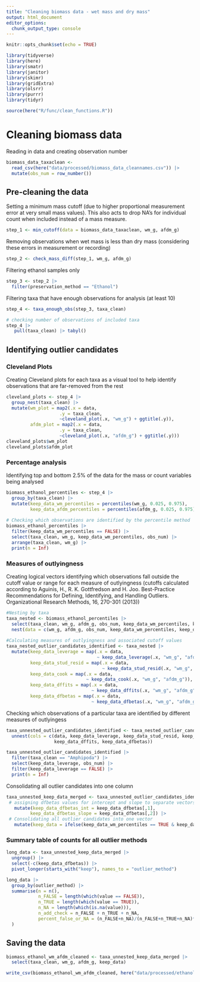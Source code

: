 ```yaml
---
title: "Cleaning biomass data - wet mass and dry mass"
output: html_document
editor_options: 
  chunk_output_type: console
---
```


```r
knitr::opts_chunk$set(echo = TRUE)

library(tidyverse)
library(here)
library(smatr)
library(janitor)
library(skimr)
library(gridExtra)
library(olsrr)
library(purrr)
library(tidyr)

source(here("R/func/clean_functions.R"))
```

# Cleaning biomass data

Reading in data and creating observation number

```r
biomass_data_taxaclean <-
  read_csv(here("data/processed/biomass_data_cleannames.csv")) |> 
  mutate(obs_num = row_number())
```

## Pre-cleaning the data

Setting a minimum mass cutoff (due to higher proportional measurement error at very small mass values). This also acts to drop NA's for individual count when included instead of a mass measure. 

```r
step_1 <- min_cutoff(data = biomass_data_taxaclean, wm_g, afdm_g)  
```

Removing observations when wet mass is less than dry mass (considering these errors in measurement or recording)

```r
step_2 <- check_mass_diff(step_1, wm_g, afdm_g)
```

Filtering ethanol samples only

```r
step_3 <- step_2 |>
  filter(preservation_method == "Ethanol")
```

Filtering taxa that have enough observations for analysis (at least 10)

```r
step_4 <- taxa_enough_obs(step_3, taxa_clean)

# checking number of observations of included taxa
step_4 |>
   pull(taxa_clean) |> tabyl()
```

## Identifying outlier candidates

### Cleveland Plots

Creating Cleveland plots for each taxa as a visual tool to help identify observations that are far-removed from the rest

```r
cleveland_plots <- step_4 |>
  group_nest(taxa_clean) |>
  mutate(wm_plot = map2(.x = data,
                    .y = taxa_clean,
                    ~cleveland_plot(.x, "wm_g") + ggtitle(.y)),
         afdm_plot = map2(.x = data,
                    .y = taxa_clean,
                    ~cleveland_plot(.x, "afdm_g") + ggtitle(.y)))
cleveland_plots$wm_plot
cleveland_plots$afdm_plot
```

### Percentage analysis 

Identifying top and bottom 2.5% of the data for the mass or count variables being analysed

```r
biomass_ethanol_percentiles <- step_4 |>
  group_by(taxa_clean) |>
  mutate(keep_data_wm_percentiles = percentiles(wm_g, 0.025, 0.975),
         keep_data_afdm_percentiles = percentiles(afdm_g, 0.025, 0.975))
  
# Checking which observations are identified by the percentile method
biomass_ethanol_percentiles |> 
  filter(keep_data_wm_percentiles == FALSE) |> 
  select(taxa_clean, wm_g, keep_data_wm_percentiles, obs_num) |>
  arrange(taxa_clean, wm_g) |>
  print(n = Inf)
```

### Measures of outlyingness

Creating logical vectors identifying which observations fall outside the cutoff value or range for each measure of outlyingness (cutoffs calculated according to Aguinis, H., R. K. Gottfredson and H. Joo. Best-Practice Recommendations for Defining, Identifying, and Handling Outliers. Organizational Research Methods, 16, 270-301 (2013))

```r
#Nesting by taxa
taxa_nested <- biomass_ethanol_percentiles |> 
  select(taxa_clean, wm_g, afdm_g, obs_num, keep_data_wm_percentiles, keep_data_afdm_percentiles) |> 
  nest(data = c(wm_g, afdm_g, obs_num, keep_data_wm_percentiles, keep_data_afdm_percentiles))
  
#Calculating measures of outlyingness and associated cutoff values
taxa_nested_outlier_candidates_identified <- taxa_nested |> 
  mutate(keep_data_leverage = map(.x = data,
                                  ~ keep_data_leverage(.x, "wm_g", "afdm_g")),
         keep_data_stud_resid = map(.x = data,
                                    ~ keep_data_stud_resid(.x, "wm_g", "afdm_g")),
         keep_data_cook = map(.x = data,
                              ~ keep_data_cook(.x, "wm_g", "afdm_g")),
         keep_data_dffits = map(.x = data,
                                ~ keep_data_dffits(.x, "wm_g", "afdm_g")),
         keep_data_dfbetas = map(.x = data,
                                ~ keep_data_dfbetas(.x, "wm_g", "afdm_g")))
```

Checking which observations of a particular taxa are identified by different measures of outlyingess

```r
taxa_unnested_outlier_candidates_identified <- taxa_nested_outlier_candidates_identified |>
  unnest(cols = c(data, keep_data_leverage, keep_data_stud_resid, keep_data_cook, 
                  keep_data_dffits, keep_data_dfbetas)) 

taxa_unnested_outlier_candidates_identified |>
  filter(taxa_clean == "Amphipoda") |>
  select(keep_data_leverage, obs_num) |>
  filter(keep_data_leverage == FALSE) |>
  print(n = Inf)
```

Consolidating all outlier candidates into one column

```r
taxa_unnested_keep_data_merged <- taxa_unnested_outlier_candidates_identified |>
 # assigning dfbetas values for intercept and slope to separate vectors
   mutate(keep_data_dfbetas_int = keep_data_dfbetas[,1], 
         keep_data_dfbetas_slope = keep_data_dfbetas[,2]) |>
 # Consolidating all outlier candidates into one vector
   mutate(keep_data = ifelse(keep_data_wm_percentiles == TRUE & keep_data_afdm_percentiles == TRUE & keep_data_cook == TRUE & keep_data_leverage == TRUE & keep_data_stud_resid == TRUE & keep_data_dffits == TRUE & keep_data_dfbetas_int == TRUE & keep_data_dfbetas_slope == TRUE, TRUE, FALSE)) 
```

### Summary table of counts for all outlier methods 

```r
long_data <- taxa_unnested_keep_data_merged |> 
  ungroup() |> 
  select(-c(keep_data_dfbetas)) |> 
  pivot_longer(starts_with("keep"), names_to = "outlier_method") 

long_data |> 
  group_by(outlier_method) |> 
  summarise(n = n(),
            n_FALSE = length(which(value == FALSE)),
            n_TRUE = length(which(value == TRUE)),
            n_NA = length(which(is.na(value))),
            n_add_check = n_FALSE + n_TRUE + n_NA,
            percent_false_or_NA = (n_FALSE+n_NA)/(n_FALSE+n_TRUE+n_NA)*100
  )
```

## Saving the data
```r
biomass_ethanol_wm_afdm_cleaned <- taxa_unnested_keep_data_merged |>
  select(taxa_clean, wm_g, afdm_g, keep_data)

write_csv(biomass_ethanol_wm_afdm_cleaned, here("data/processed/ethanol/wm_afdm/biomass_ethanol_wm_afdm_cleaned.csv"))
```

